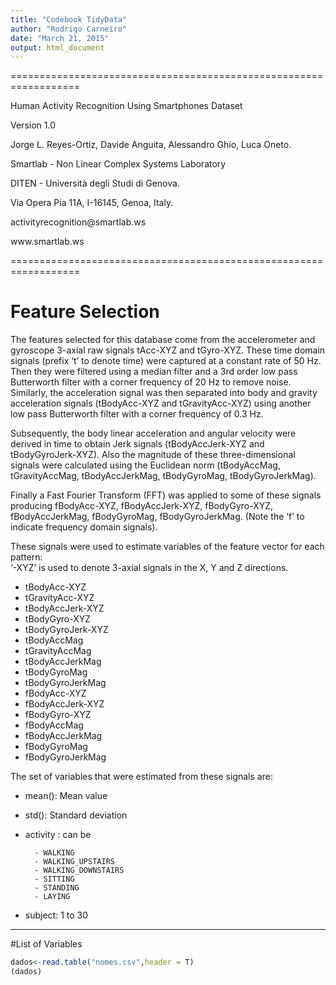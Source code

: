 ```yaml
---
title: "Codebook TidyData"
author: "Rodrigo Carneiro"
date: "March 21, 2015"
output: html_document
---
```


==================================================================

Human Activity Recognition Using Smartphones Dataset

Version 1.0


Jorge L. Reyes-Ortiz, Davide Anguita, Alessandro Ghio, Luca Oneto.

Smartlab - Non Linear Complex Systems Laboratory

DITEN - Università degli Studi di Genova.

Via Opera Pia 11A, I-16145, Genoa, Italy.

activityrecognition@smartlab.ws

www.smartlab.ws

==================================================================

Feature Selection 
=================

The features selected for this database come from the accelerometer and gyroscope 3-axial raw signals tAcc-XYZ and tGyro-XYZ. These time domain signals (prefix 't' to denote time) were captured at a constant rate of 50 Hz. Then they were filtered using a median filter and a 3rd order low pass Butterworth filter with a corner frequency of 20 Hz to remove noise. Similarly, the acceleration signal was then separated into body and gravity acceleration signals (tBodyAcc-XYZ and tGravityAcc-XYZ) using another low pass Butterworth filter with a corner frequency of 0.3 Hz. 

Subsequently, the body linear acceleration and angular velocity were derived in time to obtain Jerk signals (tBodyAccJerk-XYZ and tBodyGyroJerk-XYZ). Also the magnitude of these three-dimensional signals were calculated using the Euclidean norm (tBodyAccMag, tGravityAccMag, tBodyAccJerkMag, tBodyGyroMag, tBodyGyroJerkMag). 

Finally a Fast Fourier Transform (FFT) was applied to some of these signals producing fBodyAcc-XYZ, fBodyAccJerk-XYZ, fBodyGyro-XYZ, fBodyAccJerkMag, fBodyGyroMag, fBodyGyroJerkMag. (Note the 'f' to indicate frequency domain signals). 

These signals were used to estimate variables of the feature vector for each pattern:  
'-XYZ' is used to denote 3-axial signals in the X, Y and Z directions.

- tBodyAcc-XYZ
- tGravityAcc-XYZ
- tBodyAccJerk-XYZ
- tBodyGyro-XYZ
- tBodyGyroJerk-XYZ
- tBodyAccMag
- tGravityAccMag
- tBodyAccJerkMag
- tBodyGyroMag
- tBodyGyroJerkMag
- fBodyAcc-XYZ
- fBodyAccJerk-XYZ
- fBodyGyro-XYZ
- fBodyAccMag
- fBodyAccJerkMag
- fBodyGyroMag
- fBodyGyroJerkMag

The set of variables that were estimated from these signals are: 

- mean(): Mean value
- std(): Standard deviation

- activity : can be

        - WALKING
        - WALKING_UPSTAIRS
        - WALKING_DOWNSTAIRS
        - SITTING
        - STANDING
        - LAYING
- subject: 1 to 30

---
#List of Variables

```r
dados<-read.table("nomes.csv",header = T)
(dados)
```

 
